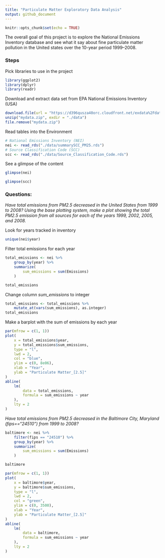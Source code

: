 ```yaml
---
title: "Particulate Matter Exploratory Data Analysis"
output: github_document
---
```


```r
knitr::opts_chunk$set(echo = TRUE)
```

The overall goal of this project is to explore the National Emissions Inventory database and see what it say about fine particulate matter pollution in the United states over the 10-year period 1999–2008. 

### Steps

Pick libraries to use in the project

```r
library(ggplot2)
library(dplyr)
library(readr)
```

Download and extract data set from EPA National Emissions Inventory (USA)

```r
download.file(url = "https://d396qusza40orc.cloudfront.net/exdata%2Fdata%2FNEI_data.zip", destfile = "mydata.zip")
unzip("mydata.zip", exdir = "./data")
file.remove("mydata.zip")
```

Read tables into the Environment

```r
# National Emissions Inventory (NEI)
nei <- read_rds("./data/summarySCC_PM25.rds")
# Source Classification Code (SCC)
scc <- read_rds("./data/Source_Classification_Code.rds")
```

See a glimpse of the content

```r
glimpse(nei)
```

```r
glimpse(scc)
```

### Questions:
*Have total emissions from PM2.5 decreased in the United States from 1999 to 2008? Using the base plotting system, make a plot showing the total PM2.5 emission from all sources for each of the years 1999, 2002, 2005, and 2008.*

Look for years tracked in inventory

```r
unique(nei$year)
```

Filter total emissions for each year

```r
total_emissions <- nei %>% 
    group_by(year) %>% 
    summarize(
        sum_emissions = sum(Emissions)
    )

total_emissions
```

Change column *sum_emissions* to integer

```r
total_emissions <- total_emissions %>% 
    mutate_at(vars(sum_emissions), as.integer)
total_emissions
```

Make a barplot with the sum of emissions by each year

```r
par(mfrow = c(1, 1))
plot(
    x = total_emissions$year, 
    y = total_emissions$sum_emissions, 
    type = "l", 
    lwd = 2, 
    col = "blue", 
    ylim = c(0, 8e06),
    xlab = "Year",
    ylab = "Particulate Matter_[2.5]"
)
abline(
    lm(
        data = total_emissions, 
        formula = sum_emissions ~ year
    ),
    lty = 2
)

```

*Have total emissions from PM2.5 decreased in the Baltimore City, Maryland (\color{red}{\verb|fips == "24510"|}fips=="24510") from 1999 to 2008?*

```r
baltimore <- nei %>% 
    filter(fips == "24510") %>% 
    group_by(year) %>% 
    summarize(
        sum_emissions = sum(Emissions)
    )

baltimore
```

```r
par(mfrow = c(1, 1))
plot(
    x = baltimore$year, 
    y = baltimore$sum_emissions, 
    type = "l", 
    lwd = 2, 
    col = "green", 
    ylim = c(0, 3500),
    xlab = "Year",
    ylab = "Particulate Matter_[2.5]"
)
abline(
    lm(
        data = baltimore, 
        formula = sum_emissions ~ year
    ),
    lty = 2
)
```

